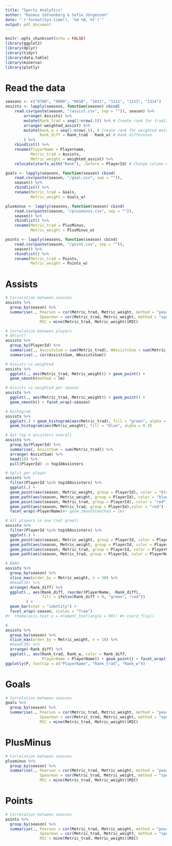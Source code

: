 ```yaml
---
title: "Sports Analytics"
author: "Rasmus Säfvenberg & Sofie Jörgensen"
date: "`r format(Sys.time(), '%d %B, %Y')`"
output: pdf_document
---
```


```r
knitr::opts_chunk$set(echo = FALSE)
library(ggplot2)
library(dplyr)
library(tidyr)
library(data.table)
library(minerva)
library(plotly)
```

# Read the data

```r
seasons <- c("0708", "0809", "0910", "1011", "1112", "1213", "1314")
assists <- lapply(seasons, function(season) cbind(
    read.csv(paste(season, "/assist.csv", sep = "")), season) %>% 
        arrange(-Assists) %>% 
        mutate(Rank_trad = seq(1:nrow(.))) %>% # Create rank for traditional metric
        arrange(-weighted_assist) %>% 
        mutate(Rank_w = seq(1:nrow(.)), # Create rank for weighted metric
               Rank_diff = Rank_trad - Rank_w) # Rank difference
        ) %>% 
    rbindlist() %>% 
    rename(PlayerName = Playername,
           Metric_trad = Assists, 
           Metric_weight = weighted_assist) %>% 
    relocate(starts_with("Rank"), .before = PlayerId) # Change column order

goals <- lapply(seasons, function(season) cbind(
    read.csv(paste(season, "/goal.csv", sep = "")),
    season)) %>% 
    rbindlist() %>% 
    rename(Metric_trad = Goals, 
           Metric_weight = Goals_w)

plusminus <- lapply(seasons, function(season) cbind(
    read.csv(paste(season, "/plusminus.csv", sep = "")),
    season)) %>% 
    rbindlist() %>% 
    rename(Metric_trad = PlusMinus, 
           Metric_weight = PlusMinus_w)

points <- lapply(seasons, function(season) cbind(
    read.csv(paste(season, "/point.csv", sep = "")),
    season)) %>% 
    rbindlist() %>% 
    rename(Metric_trad = Points, 
           Metric_weight = Points_w)

```

# Assists


```r
# Correlation between seasons
assists %>% 
  group_by(season) %>% 
  summarise(., Pearson = cor(Metric_trad, Metric_weight, method = "pearson"),
               Spearman = cor(Metric_trad, Metric_weight, method = "spearman"), 
               MIC = mine(Metric_trad, Metric_weight)$MIC)

# Correlation between players
# Oklart?
assists %>% 
  group_by(PlayerId) %>% 
  summarise(., AssistsSum = sum(Metric_trad), WAssistsSum = sum(Metric_weight)) %>% 
  summarise(., cor(AssistsSum, WAssistsSum))

# Assists vs weighted
assists %>% 
  ggplot(., aes(Metric_trad, Metric_weight)) + geom_point() + 
  geom_smooth(method = lm)

# Assists vs weighted per season
assists %>% 
  ggplot(., aes(Metric_trad, Metric_weight)) + geom_point() + 
  geom_smooth() + facet_wrap(~season)

# Histogram
assists %>% 
  ggplot(.) + geom_histogram(aes(Metric_trad), fill = "green", alpha = 0.5) + 
  geom_histogram(aes(Metric_weight), fill = "blue", alpha = 0.3)

# Get top n assisters overall
assists %>% 
  group_by(PlayerId) %>% 
  summarise(, AssistSum = sum(Metric_trad)) %>% 
  arrange(-AssistSum) %>% 
  head(10) %>% 
  pull(PlayerId) -> top10Assisters

# Split per player
assists %>% 
  filter(PlayerId %in% top10Assisters) %>% 
  ggplot(.) + 
  geom_point(aes(season, Metric_weight, group = PlayerId), color = "blue") + 
  geom_path(aes(season, Metric_weight, group = PlayerId), color = "blue") + 
  geom_point(aes(season, Metric_trad, group = PlayerId), color = "red") + 
  geom_path(aes(season, Metric_trad, group = PlayerId),color = "red") + 
  facet_wrap(~PlayerName)#+ geom_smooth(method = lm)

# All players in one (not great)
assists %>% 
  filter(PlayerId %in% top10Assisters) %>% 
  ggplot(.) + 
  geom_point(aes(season, Metric_weight, group = PlayerId, color = PlayerName)) + 
  geom_path(aes(season, Metric_weight, group = PlayerId, color = PlayerName)) + 
  geom_point(aes(season, Metric_trad, group = PlayerId, color = PlayerName)) + 
  geom_path(aes(season, Metric_trad, group = PlayerId, color = PlayerName))

# BARS
assists %>%
  group_by(season) %>% 
  slice_max(order_by = Metric_weight, n = 30) %>% 
  #head(30) %>% 
  arrange(-Rank_diff) %>% 
  ggplot(., aes(Rank_diff, reorder(PlayerName, -Rank_diff),
                fill = ifelse(Rank_diff > 0, "green", "red"))
         ) + 
  geom_bar(stat = "identity") + 
  facet_wrap(~season, scales = "free")
#+  theme(axis.text.x = element_text(angle = 90)) #+ coord_flip()

# 
assists %>%
  group_by(season) %>% 
  slice_max(order_by = Metric_weight, n = 10) %>% 
  #head(30) %>% 
  arrange(-Rank_diff) %>% 
  ggplot(., aes(Rank_trad, Rank_w, color = Rank_diff,
                PlayerName = PlayerName)) + geom_point() + facet_wrap(~season) -> P 
ggplotly(P, tooltip = c("PlayerName", "Rank_trad", "Rank_w")) 

```

# Goals


```r
# Correlation between seasons
goals %>% 
  group_by(season) %>% 
  summarise(., Pearson = cor(Metric_trad, Metric_weight, method = "pearson"),
               Spearman = cor(Metric_trad, Metric_weight, method = "spearman"),
               MIC = mine(Metric_trad, Metric_weight)$MIC)
```


# PlusMinus


```r
# Correlation between seasons
plusminus %>% 
  group_by(season) %>% 
  summarise(., Pearson = cor(Metric_trad, Metric_weight, method = "pearson"),
               Spearman = cor(Metric_trad, Metric_weight, method = "spearman"),
               MIC = mine(Metric_trad, Metric_weight)$MIC)
```


# Points


```r
# Correlation between seasons
points %>% 
  group_by(season) %>% 
  summarise(., Pearson = cor(Metric_trad, Metric_weight, method = "pearson"),
               Spearman = cor(Metric_trad, Metric_weight, method = "spearman"),
               MIC = mine(Metric_trad, Metric_weight)$MIC)
```
